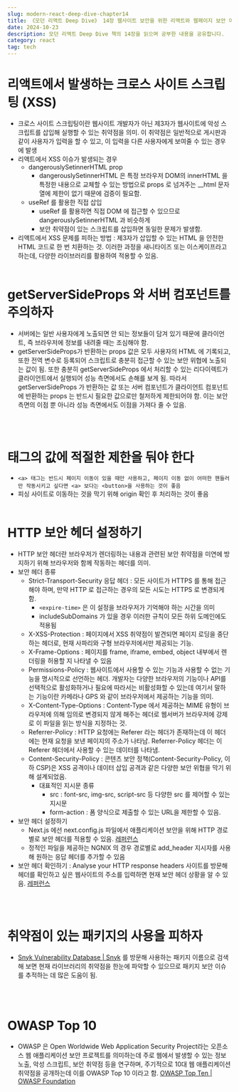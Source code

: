 ```yaml
---
slug: modern-react-deep-dive-chapter14
title: 《모던 리액트 Deep Dive》 14장 웹사이트 보안을 위한 리액트와 웹페이지 보안 이슈
date: 2024-10-23
description: 모던 리액트 Deep Dive 책의 14장을 읽으며 공부한 내용을 공유합니다.
category: react
tag: tech
---
```


# 리액트에서 발생하는 크로스 사이트 스크립팅 (XSS)
- 크로스 사이트 스크립팅이란 웹사이트 개발자가 아닌 제3자가 웹사이트에 악성 스크립트를 삽입해 실행할 수 있는 취약점을 의미. 이 취약점은 일반적으로 게시판과 같이 사용자가 입력을 할 수 있고, 이 입력을 다른 사용자에게 보여줄 수 있는 경우에 발생
- 리액트에서 XSS 이슈가 발생되는 경우
    - dangerouslySetinnerHTML prop
        - dangerouslySetinnerHTML 은 특정 브라우저 DOM의 innerHTML 을 특정한 내용으로 교체할 수 있는 방법으로 props 로 넘겨주는 __html 문자열에 제한이 없기 때문에 검증이 필요함.
    - useRef 를 활용한 직접 삽입
        - useRef 를 활용하면 직접 DOM 에 접근할 수 있으므로 dangerouslySetinnerHTML 과 비슷하게
        - 보안 취약점이 있는 스크립트를 삽입하면 동일한 문제가 발생함.
- 리액트에서 XSS 문제를 피하는 방법 : 제3자가 삽입할 수 있는 HTML 을 안전한 HTML 코드로 한 번 치환하는 것. 이러한 과정을 새니타이즈 또는 이스케이프라고 하는데, 다양한 라이브러리를 활용하여 적용할 수 있음.
<br /> <br />

# getServerSideProps 와 서버 컴포넌트를 주의하자
- 서버에는 일반 사용자에게 노출되면 안 되는 정보들이 담겨 있기 때문에 클라이언트, 즉 브라우저에 정보를 내려줄 때는 조심해야 함.
- getServerSideProps가 반환하는 props 값은 모두 사용자의 HTML 에 기록되고, 또한 전역 변수로 등록되어 스크립트로 충분히 접근할 수 있는 보안 위협에 노출되는 값이 됨. 또한 충분히 getServerSideProps 에서 처리할 수 있는 리다이렉트가 클라이언트에서 실행되어 성능 측면에서도 손해를 보게 됨. 따라서 getServerSideProps 가 반환하는 값 또는 서버 컴포넌트가 클라이언트 컴포넌트에 반환하는 props 는 반드시 필요한 값으로만 철저하게 제한되어야 함. 이는 보안 측면의 이점 뿐 아니라 성능 측면에서도 이점을 가져다 줄 수 있음.

<br /> <br />

# <a> 태그의 값에 적절한 제한을 둬야 한다
- `<a> 태그는 반드시 페이지 이동이 있을 때만 사용하고, 페이지 이동 없이 어떠한 핸들러만 작동시키고 싶다면 <a> 보다는 <button>을 사용하는 것이 좋음`
- 피싱 사이트로 이동하는 것을 막기 위해 origin 확인 후 처리하는 것이 좋음
<br /> <br />

# HTTP 보안 헤더 설정하기
- HTTP 보안 헤더란 브라우저가 렌더링하는 내용과 관련된 보안 취약점을 미연에 방지하기 위해 브라우저와 함께 작동하는 헤더를 의미.
- 보안 헤더 종류
    - Strict-Transport-Security 응답 헤더 : 모든 사이트가 HTTPS 를 통해 접근해야 하며, 만약 HTTP 로 접근하는 경우의 모든 시도는 HTTPS 로 변경되게 함.
        - `<expire-time>` 은 이 설정을 브라우저가 기억해야 하는 시간을 의미
        - includeSubDomains 가 있을 경우 이러한 규칙이 모든 하위 도메인에도 적용됨
    - X-XSS-Protection : 페이지에서 XSS 취약점이 발견되면 페이지 로딩을 중단하는 헤더로, 현재 사파리와 구형 브라우저에서만 제공되는 기능.
    - X-Frame-Options : 페이지를 frame, iframe, embed, object 내부에서 렌더링을 허용할 지 나타낼 수 있음
    - Permissions-Policy : 웹사이트에서 사용할 수 있는 기능과 사용할 수 없는 기능을 명시적으로 선언하는 헤더. 개발자는 다양한 브라우저의 기능이나 API를 선택적으로 활성화하거나 필요에 따라서는 비활성화할 수 있는데 여기서 말하는 기능이란 카메라나 GPS 와 같이 브라우저에서 제공하는 기능을 의미.
    - X-Content-Type-Options : Content-Type 에서 제공하는 MIME 유형이 브라우저에 의해 임의로 변경되지 않게 해주는 헤더로 웹서버가 브라우저에 강제로 이 파일을 읽는 방식을 지정하는 것.
    - Referrer-Policy : HTTP 요청에는 Referer 라는 헤더가 존재하는데 이 헤더에는 현재 요청을 보낸 페이지의 주소가 나타남. Referrer-Policy 헤더는 이 Referer 헤더에서 사용할 수 있는 데이터를 나타냄.
    - Content-Security-Policy : 콘텐츠 보안 정책(Content-Security-Policy, 이하 CSP)은 XSS 공격이나 데이터 삽입 공격과 같은 다양한 보안 위협을 막기 위해 설계되었음.
        - 대표적인 지시문 종류
            - src : font-src, img-src, script-src 등 다양한 src 를 제어할 수 있는 지시문
            - form-action : 폼 양식으로 제출할 수 있는 URL을 제한할 수 있음.
- 보안 헤더 설정하기
    - Next.js 에선 next.config.js 파일에서 애플리케이션 보안을 위해 HTTP 경로별로 보안 헤더를 적용할 수 있음. [레퍼런스](https://nextjs.org/docs/app/api-reference/config/next-config-js/headers)
    - 정적인 파일을 제공하는 NGNIX 의 경우 경로별로 add_header 지시자를 사용해 원하는 응답 헤더를 추가할 수 있음
- 보안 헤더 확인하기 : Analyse your HTTP response headers  사이트를 방문해 헤더를 확인하고 싶은 웹사이트의 주소를 입력하면 현재 보안 헤더 상황을 알 수 있음. [레퍼런스](https://securityheaders.com/)

<br /> <br />

# 취약점이 있는 패키지의 사용을 피하자
- [Snyk Vulnerability Database | Snyk](https://security.snyk.io/)  를 방문해 사용하는 패키지 이름으로 검색해 보면 현재 라이브러리의 취약점을 한눈에 파악할 수 있으므로 패키지 보안 이슈를 추적하는 데 많은 도움이 됨.

<br /> <br />

# OWASP Top 10
- OWASP 은 Open Worldwide Web Application Security Project라는 오픈소스 웹 애플리케이션 보안 프로젝트를 의미하는데 주로 웹에서 발생할 수 있는 정보 노출, 악성 스크립트, 보안 취약점 등을 연구하며, 주기적으로 10대 웹 애플리케이션 취약점을 공개하는데 이를 OWASP Top 10 이라고 함. [OWASP Top Ten | OWASP Foundation](https://owasp.org/www-project-top-ten/)
<br /> <br />